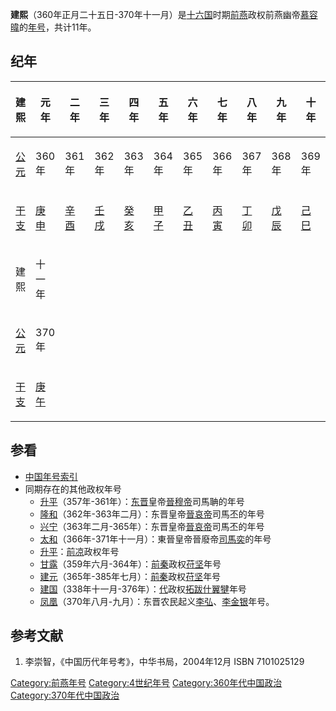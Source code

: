 {{Eranamebox|年号=建熙
|起讫时间= 360年正月二十五日-370年十一月
|政权= [[前燕|前燕]]
|帝王= 前燕幽帝[[慕容暐|慕容暐]]
|历时= 11年
|timeline= <timeline>
ImageSize  = width:200 height:50
PlotArea   = width:180 height:30 left:10 bottom:20
TimeAxis   = orientation:horizontal
DateFormat = yyyy
Period     = from:304 till:439
AlignBars  = early
ScaleMajor = increment:135 start:304
Colors =
  id:canvas value:rgb(1,1,0.85)
BackgroundColors = canvas:canvas
PlotData =
  width:15 color:black
  bar:era from:start till:end
  bar:era from:337 till:370 color:red
  bar:era from:360 till:370 color:yellow
</timeline>
|说明= 建熙在十六国及前燕时期的位置
}}

'''建熙'''（360年正月二十五日-370年十一月）是[[十六国|十六国]]时期[[前燕|前燕]]政权前燕幽帝[[慕容暐|慕容暐]]的[[年号|年号]]，共计11年。

==纪年==
{| class="wikitable"  style="text-align:center;"
!建熙!!元年!!二年!!三年!!四年!!五年!!六年!!七年!!八年!!九年!!十年
|-
![[公元|公元]]
|360年||361年||362年||363年||364年||365年||366年||367年||368年||369年
|-
![[干支|干支]]
|[[庚申|庚申]]||[[辛酉|辛酉]]||[[壬戌|壬戌]]||[[癸亥|癸亥]]||[[甲子|甲子]]||[[乙丑|乙丑]]||[[丙寅|丙寅]]||[[丁卯|丁卯]]||[[戊辰|戊辰]]||[[己巳|己巳]]
|-
!建熙!!十一年
|-
![[公元|公元]]
|370年
|-
![[干支|干支]]
|[[庚午|庚午]]
|}

==参看==
*[[中国年号索引|中国年号索引]]
*同期存在的其他政权年号
**[[升平|升平]]（357年-361年）：[[东晋|东晋]]皇帝[[晉穆帝|晉穆帝]]司馬聃的年号
**[[隆和|隆和]]（362年-363年二月）：东晋皇帝[[晉哀帝|晉哀帝]]司馬丕的年号
**[[兴宁_(晋哀帝)|兴宁]]（363年二月-365年）：东晋皇帝[[晉哀帝|晉哀帝]]司馬丕的年号
**[[太和_(晉廢帝)|太和]]（366年-371年十一月）：東晉皇帝晉廢帝[[司馬奕|司馬奕]]的年号
**[[升平|升平]]：[[前凉|前凉]]政权年号
**[[甘露|甘露]]（359年六月-364年）：[[前秦|前秦]]政权[[苻坚|苻坚]]年号
**[[建元_(前秦)|建元]]（365年-385年七月）：[[前秦|前秦]]政权[[苻坚|苻坚]]年号
**[[建国_(代)|建国]]（338年十一月-376年）：[[代_(十六国)|代]]政权[[拓跋什翼犍|拓跋什翼犍]]年号
**[[凤凰|凤凰]]（370年八月-九月）：东晋农民起义[[李弘_(十六國)|李弘]]、[[李金银|李金银]]年号。

==参考文献==
# 李崇智，《中国历代年号考》，中华书局，2004年12月 ISBN 7101025129

{{年号|[[光寿|光寿]]|[[中国年号索引|中国年号]]|--}}
{{晉十六國年號}}

[[Category:前燕年号|Category:前燕年号]]
[[Category:4世纪年号|Category:4世纪年号]]
[[Category:360年代中国政治|Category:360年代中国政治]]
[[Category:370年代中国政治|Category:370年代中国政治]]